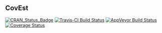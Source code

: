 ## CovEst

[![CRAN_Status_Badge](http://www.r-pkg.org/badges/version/covEst)](https://cran.r-project.org/package=covEst)
[![Travis-CI Build Status](https://travis-ci.org/BenBarnard/CovEst.svg?branch=master)](https://travis-ci.org/BenBarnard/CovEst)
[![AppVeyor Build Status](https://ci.appveyor.com/api/projects/status/github/BenBarnard/CovEst?branch=master&svg=true)](https://ci.appveyor.com/project/BenBarnard/CovEst)
[![Coverage Status](https://img.shields.io/codecov/c/github/BenBarnard/CovEst/master.svg)](https://codecov.io/github/BenBarnard/CovEst?branch=master)

